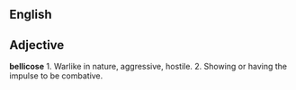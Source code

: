 ==English==

== Adjective ==

'''bellicose'''
1. Warlike in nature, aggressive, hostile.
2. Showing or having the impulse to be combative.